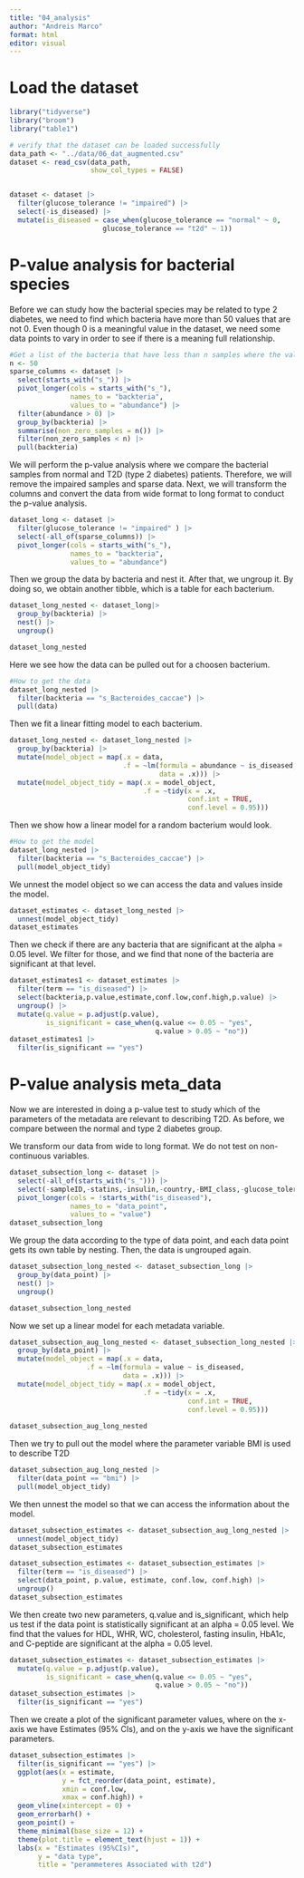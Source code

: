 ```yaml
---
title: "04_analysis"
author: "Andreis Marco"
format: html
editor: visual
---
```


# Load the dataset

```r
library("tidyverse")
library("broom")
library("table1")
```

```r
# verify that the dataset can be loaded successfully
data_path <- "../data/06_dat_augmented.csv"
dataset <- read_csv(data_path,
                    show_col_types = FALSE)


dataset <- dataset |> 
  filter(glucose_tolerance != "impaired") |> 
  select(-is_diseased) |> 
  mutate(is_diseased = case_when(glucose_tolerance == "normal" ~ 0,
                       glucose_tolerance == "t2d" ~ 1))
```

# P-value analysis for bacterial species

Before we can study how the bacterial species may be related to type 2 diabetes, we need to find which bacteria have more than 50 values that are not 0. Even though 0 is a meaningful value in the dataset, we need some data points to vary in order to see if there is a meaning full relationship.

```r
#Get a list of the bacteria that have less than n samples where the value is different from 0
n <- 50
sparse_columns <- dataset |>  
  select(starts_with("s_")) |> 
  pivot_longer(cols = starts_with("s_"),
               names_to = "backteria",
               values_to = "abundance") |> 
  filter(abundance > 0) |> 
  group_by(backteria) |> 
  summarise(non_zero_samples = n()) |> 
  filter(non_zero_samples < n) |> 
  pull(backteria)
```

We will perform the p-value analysis where we compare the bacterial samples from normal and T2D (type 2 diabetes) patients. Therefore, we will remove the impaired samples and sparse data. Next, we will transform the columns and convert the data from wide format to long format to conduct the p-value analysis.

```r
dataset_long <- dataset |> 
  filter(glucose_tolerance != "impaired" ) |> 
  select(-all_of(sparse_columns)) |> 
  pivot_longer(cols = starts_with("s_"),
               names_to = "backteria",
               values_to = "abundance")
```

Then we group the data by bacteria and nest it. After that, we ungroup it. By doing so, we obtain another tibble, which is a table for each bacterium.

```r
dataset_long_nested <- dataset_long|> 
  group_by(backteria) |> 
  nest() |> 
  ungroup()

dataset_long_nested
```

Here we see how the data can be pulled out for a choosen bacterium.

```r
#How to get the data
dataset_long_nested |> 
  filter(backteria == "s_Bacteroides_caccae") |> 
  pull(data)
```

Then we fit a linear fitting model to each bacterium.

```r
dataset_long_nested <- dataset_long_nested |> 
  group_by(backteria) |> 
  mutate(model_object = map(.x = data,
                            .f = ~lm(formula = abundance ~ is_diseased,
                                     data = .x))) |> 
  mutate(model_object_tidy = map(.x = model_object,
                                 .f = ~tidy(x = .x,
                                            conf.int = TRUE,
                                            conf.level = 0.95)))
```

Then we show how a linear model for a random bacterium would look.

```r
#How to get the model
dataset_long_nested |> 
  filter(backteria == "s_Bacteroides_caccae") |> 
  pull(model_object_tidy)
```

We unnest the model object so we can access the data and values inside the model.

```r
dataset_estimates <- dataset_long_nested |> 
  unnest(model_object_tidy)
dataset_estimates
```

Then we check if there are any bacteria that are significant at the alpha = 0.05 level. We filter for those, and we find that none of the bacteria are significant at that level.

```r
dataset_estimates1 <- dataset_estimates |> 
  filter(term == "is_diseased") |> 
  select(backteria,p.value,estimate,conf.low,conf.high,p.value) |> 
  ungroup() |> 
  mutate(q.value = p.adjust(p.value),
         is_significant = case_when(q.value <= 0.05 ~ "yes",
                                    q.value > 0.05 ~ "no"))
dataset_estimates1 |> 
  filter(is_significant == "yes")
```

# P-value analysis meta_data

Now we are interested in doing a p-value test to study which of the parameters of the metadata are relevant to describing T2D. As before, we compare between the normal and type 2 diabetes group.

We transform our data from wide to long format. We do not test on non-continuous variables.

```r
dataset_subsection_long <- dataset |> 
  select(-all_of(starts_with("s_"))) |> 
  select(-sampleID,-statins,-insulin,-country,-BMI_class,-glucose_tolerance) |>
  pivot_longer(cols = !starts_with("is_diseased"),
               names_to = "data_point",
               values_to = "value")
dataset_subsection_long  
```

We group the data according to the type of data point, and each data point gets its own table by nesting. Then, the data is ungrouped again.

```r
dataset_subsection_long_nested <- dataset_subsection_long |>
  group_by(data_point) |> 
  nest() |> 
  ungroup()

dataset_subsection_long_nested
```

Now we set up a linear model for each metadata variable.

```r
dataset_subsection_aug_long_nested <- dataset_subsection_long_nested |> 
  group_by(data_point) |> 
  mutate(model_object = map(.x = data,
                   .f = ~lm(formula = value ~ is_diseased,
                            data = .x))) |> 
  mutate(model_object_tidy = map(.x = model_object,
                                 .f = ~tidy(x = .x,
                                            conf.int = TRUE,
                                            conf.level = 0.95)))
  
dataset_subsection_aug_long_nested
```

Then we try to pull out the model where the parameter variable BMI is used to describe T2D

```r
dataset_subsection_aug_long_nested |> 
  filter(data_point == "bmi") |> 
  pull(model_object_tidy)
```

We then unnest the model so that we can access the information about the model.

```r
dataset_subsection_estimates <- dataset_subsection_aug_long_nested |> 
  unnest(model_object_tidy)
dataset_subsection_estimates
```

```r
dataset_subsection_estimates <- dataset_subsection_estimates |> 
  filter(term == "is_diseased") |> 
  select(data_point, p.value, estimate, conf.low, conf.high) |> 
  ungroup()
dataset_subsection_estimates
```

We then create two new parameters, q.value and is_significant, which help us test if the data point is statistically significant at an alpha = 0.05 level. We find that the values for HDL, WHR, WC, cholesterol, fasting insulin, HbA1c, and C-peptide are significant at the alpha = 0.05 level.

```r
dataset_subsection_estimates <- dataset_subsection_estimates |>
  mutate(q.value = p.adjust(p.value),
         is_significant = case_when(q.value <= 0.05 ~ "yes",
                                    q.value > 0.05 ~ "no"))
dataset_subsection_estimates |> 
  filter(is_significant == "yes")
```

Then we create a plot of the significant parameter values, where on the x-axis we have Estimates (95% CIs), and on the y-axis we have the significant parameters.

```r
dataset_subsection_estimates |> 
  filter(is_significant == "yes") |> 
  ggplot(aes(x = estimate,
             y = fct_reorder(data_point, estimate),
             xmin = conf.low,
             xmax = conf.high)) +
  geom_vline(xintercept = 0) +
  geom_errorbarh() +
  geom_point() +
  theme_minimal(base_size = 12) +
  theme(plot.title = element_text(hjust = 1)) +
  labs(x = "Estimates (95%CIs)",
       y = "data type",
       title = "perammeteres Associated with t2d")
```
